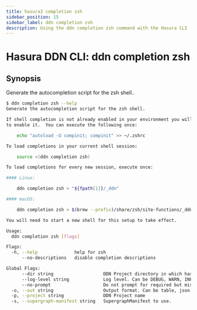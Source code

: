 ```yaml
---
title: hasura3 completion zsh
sidebar_position: 15
sidebar_label: ddn completion zsh
description: Using the ddn completion zsh command with the Hasura CLI
---
```


# Hasura DDN CLI: ddn completion zsh 

## Synopsis
Generate the autocompletion script for the zsh shell..

```bash
$ ddn completion zsh --help
Generate the autocompletion script for the zsh shell.

If shell completion is not already enabled in your environment you will need
to enable it.  You can execute the following once:

	echo "autoload -U compinit; compinit" >> ~/.zshrc

To load completions in your current shell session:

	source <(ddn completion zsh)

To load completions for every new session, execute once:

#### Linux:

	ddn completion zsh > "${fpath[1]}/_ddn"

#### macOS:

	ddn completion zsh > $(brew --prefix)/share/zsh/site-functions/_ddn

You will need to start a new shell for this setup to take effect.

Usage:
  ddn completion zsh [flags]

Flags:
  -h, --help              help for zsh
      --no-descriptions   disable completion descriptions

Global Flags:
      --dir string                   DDN Project directory in which hasura.yaml is present (default ".")
      --log-level string             Log level. Can be DEBUG, WARN, INFO, ERROR, or FATAL. (default "INFO")
      --no-prompt                    Do not prompt for required but missing flags
  -o, --out string                   Output format. Can be table, json or yaml. (default "table")
  -p, --project string               DDN Project name
  -s, --supergraph-manifest string   SupergraphManifest to use.
```

